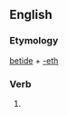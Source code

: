 ==English==

===Etymology===
[[betide]] + [[-eth]]

===Verb===
{{infl|en|verb form}}

# {{archaic third-person singular of|betide}}
